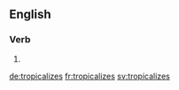 ==English==

===Verb===
{{head|en|verb form}}

# {{en-third-person singular of|tropicalize}}

[[de:tropicalizes]]
[[fr:tropicalizes]]
[[sv:tropicalizes]]